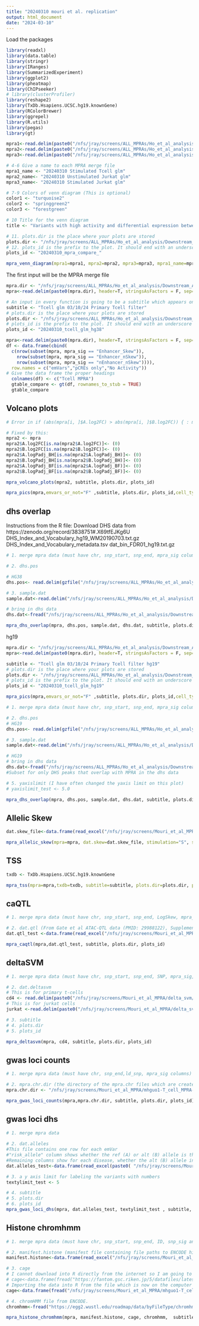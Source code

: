 ```yaml
---
title: "20240310 mouri et al. replication"
output: html_document
date: "2024-03-10"
---
```


Load the packages
```r
library(readxl)
library(data.table)
library(stringr)
library(IRanges)
library(SummarizedExperiment)
library(ggplot2)
library(pheatmap)
library(ChIPseeker)
# library(clusterProfiler)
library(reshape2)
library(TxDb.Hsapiens.UCSC.hg19.knownGene)
library(RColorBrewer)
library(ggrepel)
library(R.utils)
library(pegas)
library(gt)
```


```r
mpra1<-read.delim(paste0("/nfs/jray/screens/ALL_MPRAs/Ho_et_al_analysis/Downstream_Analysis/20240310_mpra_analysis/tcell/glm/data/20240310_tcell_glm_mpra_merge_hg38.txt"), header=T, stringsAsFactors = F, sep="\t")
mpra2<-read.delim(paste0("/nfs/jray/screens/ALL_MPRAs/Ho_et_al_analysis/Downstream_Analysis/20240310_mpra_analysis/unstim_jurkat/glm/data/20240310_unstim_jurkat_glm_mpra_merge_hg38.txt"), header=T, stringsAsFactors = F, sep="\t")
mpra3<-read.delim(paste0("/nfs/jray/screens/ALL_MPRAs/Ho_et_al_analysis/Downstream_Analysis/20240310_mpra_analysis/stim_jurkat/glm/data/20240310_stim_jurkat_glm_mpra_merge_hg38.txt"), header=T, stringsAsFactors = F, sep="\t")

# 4-6 Give a name to each MPRA merge file 
mpra1_name <- "20240310 Stimulated Tcell glm"
mpra2_name<- "20240310 Unstimulated Jurkat glm" 
mpra3_name<- "20240310 Stimulated Jurkat glm" 

# 7-9 Colors of venn diagram (This is optional)
color1 <- "turquoise2"
color2 <- "springgreen2"
color3 <- "forestgreen"

# 10 Title for the venn diagram
title <- "Variants with high activity and differential expression between alleles (emVars)"

# 11. plots.dir is the place where your plots are stored 
plots.dir <- "/nfs/jray/screens/ALL_MPRAs/Ho_et_al_analysis/Downstream_Analysis/20240310_mpra_analysis/plots"
# 12. plots_id is the prefix to the plot. It should end with an underscore to look nice
plots_id <- "20240310_mpra_compare_" 

mpra_venn_diagram(mpra1=mpra1, mpra2=mpra2, mpra3=mpra3, mpra1_name=mpra1_name, mpra2_name=mpra2_name, mpra3_name=mpra3_name, color1=color1, color2=color2,color3=color3,title=title, plots.dir=plots.dir, plots_id=plots_id)
```



The first input will be the MPRA merge file
```r
mpra.dir <- "/nfs/jray/screens/ALL_MPRAs/Ho_et_al_analysis/Downstream_Analysis/20240310_mpra_analysis/tcell/glm/data/20240310_tcell_glm_mpra_merge_hg38.txt"
mpra<-read.delim(paste0(mpra.dir), header=T, stringsAsFactors = F, sep="\t")

# An input in every function is going to be a subtitle which appears on all of the graphs to indicate which analysis you are preforming. This subtitle is a description in quotes and here we make it an object so we can put it in all of the plots. There will also be inputs for the plots directory and the plots identifier. 
subtitle <- "Tcell glm 03/10/24 Primary Tcell filter"
# plots.dir is the place where your plots are stored 
plots.dir <- "/nfs/jray/screens/ALL_MPRAs/Ho_et_al_analysis/Downstream_Analysis/20240310_mpra_analysis/tcell/glm/plots"
# plots_id is the prefix to the plot. It should end with an underscore to look nice
plots_id <- "20240310_tcell_glm_hg38" 
```


```r
mpra<-read.delim(paste0(mpra.dir), header=T, stringsAsFactors = F, sep="\t")
df <- data.frame(cbind(
  c(nrow(subset(mpra, mpra_sig == "Enhancer_Skew")),
    nrow(subset(mpra, mpra_sig == "Enhancer_nSkew")),
    nrow(subset(mpra, mpra_sig == "nEnhancer_nSkew")))),
  row.names = c("emVars","pCREs only","No Activity"))
# Give the data frame the proper headings
  colnames(df) <- c("Tcell MPRA")
  gtable_compare <- gt(df, rownames_to_stub = TRUE)
  gtable_compare
```







## Volcano plots
```r
# Error in if (abs(mpra[i, ]$A.log2FC) > abs(mpra[i, ]$B.log2FC)) { : missing value where TRUE/FALSE needed

# Fixed by this:
mpra2 <- mpra
mpra2$A.log2FC[is.na(mpra2$A.log2FC)]<- (0)
mpra2$B.log2FC[is.na(mpra2$B.log2FC)]<- (0)
mpra2$A.logPadj_BH[is.na(mpra2$A.logPadj_BH)]<- (0)
mpra2$B.logPadj_BH[is.na(mpra2$B.logPadj_BH)]<- (0)
mpra2$A.logPadj_BF[is.na(mpra2$A.logPadj_BF)]<- (0)
mpra2$B.logPadj_BF[is.na(mpra2$B.logPadj_BF)]<- (0)      

mpra_volcano_plots(mpra2, subtitle, plots.dir, plots_id)
```


```r
mpra_pics(mpra,emvars_or_not="F" ,subtitle, plots.dir, plots_id,cell_type="Tcell")
```


## dhs overlap
Instructions from the R file:
Download DHS data from https://zenodo.org/record/3838751#.X69tfEJKg6U
DHS_Index_and_Vocabulary_hg19_WM20190703.txt.gz
DHS_Index_and_Vocabulary_metadata.tsv
dat_bin_FDR01_hg19.txt.gz
```r
# 1. merge mpra data (must have chr, snp_start, snp_end, mpra_sig columns)

# 2. dhs.pos

# HG38
dhs.pos<- read.delim(gzfile("/nfs/jray/screens/ALL_MPRAs/Ho_et_al_analysis/Downstream_Analysis/20240310_mpra_analysis/data/hg38_dhs/DHS_Index_and_Vocabulary_hg38_WM20190703.txt.gz"), header=T, stringsAsFactors = F)

# 3. sample.dat
sample.dat<-read.delim("/nfs/jray/screens/ALL_MPRAs/Ho_et_al_analysis/Downstream_Analysis/20240310_mpra_analysis/data/hg38_dhs/DHS_Index_and_Vocabulary_metadata.tsv", sep="\t", header=T, stringsAsFactors = F)

# bring in dhs data
dhs.dat<-fread("/nfs/jray/screens/ALL_MPRAs/Ho_et_al_analysis/Downstream_Analysis/20240310_mpra_analysis/data/hg38_dhs/dat_bin_FDR01_hg38.txt.gz")

mpra_dhs_overlap(mpra, dhs.pos, sample.dat, dhs.dat, subtitle, plots.dir, plots_id)
```















#######################

hg19

########################


```r
mpra.dir <- "/nfs/jray/screens/ALL_MPRAs/Ho_et_al_analysis/Downstream_Analysis/20240310_mpra_analysis/tcell/glm/data/20240310_tcell_glm_mpra_merge_hg19.txt"
mpra<-read.delim(paste0(mpra.dir), header=T, stringsAsFactors = F, sep="\t")

subtitle <- "Tcell glm 03/10/24 Primary Tcell filter hg19"
# plots.dir is the place where your plots are stored 
plots.dir <- "/nfs/jray/screens/ALL_MPRAs/Ho_et_al_analysis/Downstream_Analysis/20240310_mpra_analysis/tcell/glm/plots"
# plots_id is the prefix to the plot. It should end with an underscore to look nice
plots_id <- "20240310_tcell_glm_hg19" 
```


```r
mpra_pics(mpra,emvars_or_not="F" ,subtitle, plots.dir, plots_id,cell_type="Tcell")
```


```r
# 1. merge mpra data (must have chr, snp_start, snp_end, mpra_sig columns)

# 2. dhs.pos
# HG19
dhs.pos<- read.delim(gzfile("/nfs/jray/screens/ALL_MPRAs/Ho_et_al_analysis/Downstream_Analysis/2020_mouri_public_data_replication/data/original_hg19_dhs_data/DHS_Index_and_Vocabulary_hg19_WM20190703.txt.gz"), header=T, stringsAsFactors = F)

# 3. sample.dat
sample.dat<-read.delim("/nfs/jray/screens/ALL_MPRAs/Ho_et_al_analysis/Downstream_Analysis/2020_mouri_public_data_replication/data/original_hg19_dhs_data/DHS_Index_and_Vocabulary_metadata.tsv", sep="\t", header=T, stringsAsFactors = F)

# HG19
# bring in dhs data
dhs.dat<-fread("/nfs/jray/screens/ALL_MPRAs/Ho_et_al_analysis/Downstream_Analysis/2020_mouri_public_data_replication/data/original_hg19_dhs_data/dat_bin_FDR01_hg19.txt.gz")
#Subset for only DHS peaks that overlap with MPRA in the dhs data

# 5. yaxislimit (I have often changed the yaxis limit on this plot)
# yaxislimit_test <- 5.0

mpra_dhs_overlap(mpra, dhs.pos, sample.dat, dhs.dat, subtitle, plots.dir, plots_id)
```



## Allelic Skew
```r
dat.skew_file<-data.frame(read_excel("/nfs/jray/screens/Mouri_et_al_MPRA/asc/41588_2019_505_MOESM3_ESM.xlsx", sheet=10), stringsAsFactors = F)

mpra_allelic_skew(mpra=mpra, dat.skew=dat.skew_file, stimulation="S", subtitle=subtitle, plots.dir=plots.dir, plots_id=plots_id)
```

## TSS
```r
txdb <- TxDb.Hsapiens.UCSC.hg19.knownGene

mpra_tss(mpra=mpra,txdb=txdb, subtitle=subtitle, plots.dir=plots.dir, plots_id=plots_id)
```

## caQTL
```r
# 1. merge mpra data (must have chr, snp_start, snp_end, LogSkew, mpra_sig columns)

# 2. dat.qtl (From Gate et al ATAC-QTL data (PMID: 29988122), Supplemental Table 6)
dat.qtl_test <-data.frame(read_excel("/nfs/jray/screens/Mouri_et_al_MPRA/qtl/41588_2018_156_MOESM8_ESM.xlsx", sheet=2), stringsAsFactors = F)

mpra_caqtl(mpra,dat.qtl_test, subtitle, plots.dir, plots_id)
```

## deltaSVM
```r
# 1. merge mpra data (must have chr, snp_start, snp_end, SNP, mpra_sig, LogSkew columns)

# 2. dat.deltasvm
# This is for primary t-cells
cd4 <- read.delim(paste0("/nfs/jray/screens/Mouri_et_al_MPRA/delta_svm/mpra_snps_E2_naive_CD4_deltaSVM.txt"), header=F, stringsAsFactors = F, sep="\t")
# This is for jurkat cells
jurkat <-read.delim(paste0("/nfs/jray/screens/Mouri_et_al_MPRA/delta_svm/mpra_snps_E2_Jurkat_deltaSVM.txt"), header=F, stringsAsFactors = F, sep="\t")

# 3. subtitle 
# 4. plots.dir
# 5. plots_id

mpra_deltasvm(mpra, cd4, subtitle, plots.dir, plots_id)
```


## gwas loci counts
```r
# 1. merge mpra data (must have chr, snp_end,ld_snp, mpra_sig columns)

# 2. mpra.chr.dir (the directory of the mpra.chr files which are created through plink the end must be "mpra.chr")
mpra.chr.dir <- "/nfs/jray/screens/Mouri_et_al_MPRA/mhguo1-T_cell_MPRA-5c36361/annotate_mpra/ld/ld/mpra.chr"

mpra_gwas_loci_counts(mpra,mpra.chr.dir, subtitle, plots.dir, plots_id)
```

## gwas loci dhs
```r
# 1. merge mpra data
 
# 2. dat.alleles
#This file contains one row for each emVar
#"risk_allele" column shows whether the ref (A) or alt (B) allele is the risk allele
#Remaining columns show for each disease, whether the alt (B) allele increases or decreases risk for that disease. If not associated, then it's NA
dat.alleles_test<-data.frame(read_excel(paste0( "/nfs/jray/screens/Mouri_et_al_MPRA/gwas_loci/mpra_allele_annotation.xlsx"), sheet=1), stringsAsFactors = F)

# 3. a y axis limit for labeling the variants with numbers
textylimit_test <- 5

# 4. subtitle
# 5. plots.dir
# 6. plots_id
mpra_gwas_loci_dhs(mpra, dat.alleles_test, textylimit_test , subtitle, plots.dir, plots_id)
```
## Histone chromhmm
```r
# 1. merge mpra data (must have chr, snp_start, snp_end, ID, snp_sig and dhs_Tcell_merged columns)

# 2. manifest.histone (manifest file containing file paths to ENCODE histone ChIP bed files for T cells)
manifest.histone<-data.frame(read_excel("/nfs/jray/screens/Mouri_et_al_MPRA/mhguo1-T_cell_MPRA-5c36361/histone/histone_manifest.xlsx", sheet=1), stringsAsFactors = F)

# 3. cage
# I cannot download into R directly from the internet so I am going to download from the browser and upload to the server
# cage<-data.frame(fread("https://fantom.gsc.riken.jp/5/datafiles/latest/extra/Enhancers/human_permissive_enhancers_phase_1_and_2.bed.gz")) #read in CAGE data from FANTOM consortium
# Importing the data into R from the file which is now on the computer
cage<-data.frame(fread("/nfs/jray/screens/Mouri_et_al_MPRA/mhguo1-T_cell_MPRA-5c36361/histone/human_permissive_enhancers_phase_1_and_2.bed.gz"))

# 4. chromHMM file from ENCODE.
chromhmm<-fread("https://egg2.wustl.edu/roadmap/data/byFileType/chromhmmSegmentations/ChmmModels/core_K27ac/jointModel/final/E034_18_core_K27ac_dense.bed.gz", data.table = F, stringsAsFactors = F, header=F)

mpra_histone_chromhmm(mpra, manifest.histone, cage, chromhmm,  subtitle, plots.dir, plots_id)
```









